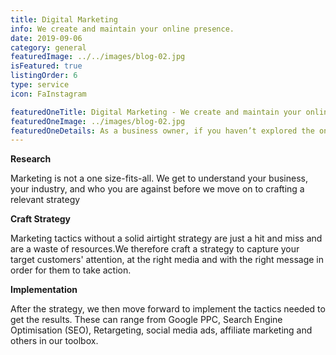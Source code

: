 ```yaml
---
title: Digital Marketing
info: We create and maintain your online presence.
date: 2019-09-06
category: general
featuredImage: ../../images/blog-02.jpg
isFeatured: true
listingOrder: 6
type: service
icon: FaInstagram

featuredOneTitle: Digital Marketing - We create and maintain your online presence.
featuredOneImage: ../images/blog-02.jpg
featuredOneDetails: As a business owner, if you haven’t explored the online sphere, you are depriving your product/services to a whole set of potential audiences and viable platforms which is suitable for businesses to flourish. Zeiq comes into the scene right this moment when you decide to take your brand to the next level of digital marketing and social media marketing. A whole new era of possibility opens when you enter the online world.
---
```


**Research**

Marketing is not a one size-fits-all. We get to understand your business, your industry, and who you are against before we move on to crafting a relevant strategy

**Craft Strategy**

Marketing tactics without a solid airtight strategy are just a hit and miss and are a waste of resources.We therefore craft a strategy to capture your target customers' attention, at the right media and with the right message in order for them to take action.

**Implementation**

After the strategy, we then move forward to implement the tactics needed to get the results. These can range from Google PPC, Search Engine Optimisation (SEO), Retargeting, social media ads, affiliate marketing and others in our toolbox.
